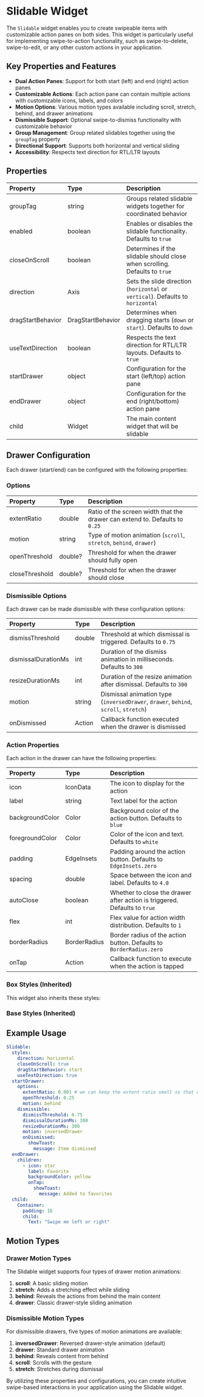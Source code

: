 
# Slidable Widget

The `Slidable` widget enables you to create swipeable items with customizable action panes on both sides. This widget is particularly useful for implementing swipe-to-action functionality, such as swipe-to-delete, swipe-to-edit, or any other custom actions in your application.

## Key Properties and Features

- **Dual Action Panes**: Support for both start (left) and end (right) action panes
- **Customizable Actions**: Each action pane can contain multiple actions with customizable icons, labels, and colors
- **Motion Options**: Various motion types available including scroll, stretch, behind, and drawer animations
- **Dismissible Support**: Optional swipe-to-dismiss functionality with customizable behavior
- **Group Management**: Group related slidables together using the `groupTag` property
- **Directional Support**: Supports both horizontal and vertical sliding
- **Accessibility**: Respects text direction for RTL/LTR layouts

<EnsemblePreview
  appId="e24402cb-75e2-404c-866c-29e6c3dd7992"
  screenId="hDUEQtsqHbuLoegWoyDR"
  height="700px"
/>

## Properties

| Property          | Type              | Description                                                                     |
| :---------------- | :---------------- | :------------------------------------------------------------------------------ |
| groupTag          | string            | Groups related slidable widgets together for coordinated behavior               |
| enabled           | boolean           | Enables or disables the slidable functionality. Defaults to `true`              |
| closeOnScroll     | boolean           | Determines if the slidable should close when scrolling. Defaults to `true`      |
| direction         | Axis              | Sets the slide direction (`horizontal` or `vertical`). Defaults to `horizontal` |
| dragStartBehavior | DragStartBehavior | Determines when dragging starts (`down` or `start`). Defaults to `down`         |
| useTextDirection  | boolean           | Respects the text direction for RTL/LTR layouts. Defaults to `true`             |
| startDrawer       | object            | Configuration for the start (left/top) action pane                              |
| endDrawer         | object            | Configuration for the end (right/bottom) action pane                            |
| child             | Widget            | The main content widget that will be slidable                                   |

## Drawer Configuration

Each drawer (start/end) can be configured with the following properties:

### Options

| Property       | Type    | Description                                                                 |
| :------------- | :------ | :-------------------------------------------------------------------------- |
| extentRatio    | double  | Ratio of the screen width that the drawer can extend to. Defaults to `0.25` |
| motion         | string  | Type of motion animation (`scroll`, `stretch`, `behind`, `drawer`)          |
| openThreshold  | double? | Threshold for when the drawer should fully open                             |
| closeThreshold | double? | Threshold for when the drawer should close                                  |

### Dismissible Options

Each drawer can be made dismissible with these configuration options:

| Property            | Type   | Description                                                                          |
| :------------------ | :----- | :----------------------------------------------------------------------------------- |
| dismissThreshold    | double | Threshold at which dismissal is triggered. Defaults to `0.75`                        |
| dismissalDurationMs | int    | Duration of the dismiss animation in milliseconds. Defaults to `300`                 |
| resizeDurationMs    | int    | Duration of the resize animation after dismissal. Defaults to `300`                  |
| motion              | string | Dismissal animation type (`inversedDrawer`, `drawer`, `behind`, `scroll`, `stretch`) |
| onDismissed         | Action | Callback function executed when the drawer is dismissed                              |

### Action Properties

Each action in the drawer can have the following properties:

| Property        | Type         | Description                                                               |
| :-------------- | :----------- | :------------------------------------------------------------------------ |
| icon            | IconData     | The icon to display for the action                                        |
| label           | string       | Text label for the action                                                 |
| backgroundColor | Color        | Background color of the action button. Defaults to `blue`                 |
| foregroundColor | Color        | Color of the icon and text. Defaults to `white`                           |
| padding         | EdgeInsets   | Padding around the action button. Defaults to `EdgeInsets.zero`           |
| spacing         | double       | Space between the icon and label. Defaults to `4.0`                       |
| autoClose       | boolean      | Whether to close the drawer after action is triggered. Defaults to `true` |
| flex            | int          | Flex value for action width distribution. Defaults to `1`                 |
| borderRadius    | BorderRadius | Border radius of the action button. Defaults to `BorderRadius.zero`       |
| onTap           | Action       | Callback function to execute when the action is tapped                    |

### Box Styles (Inherited)

This widget also inherits these styles:

<BoxStyles />

### Base Styles (Inherited)

<BaseStyles />

## Example Usage

```yaml
Slidable:
  styles:
    direction: horizontal
    closeOnScroll: true
    dragStartBehavior: start
    useTextDirection: true
  startDrawer:
    options:
      extentRatio: 0.001 # we can keep the extent ratio small so that dismissible action looks smooth
      openThreshold: 0.25
      motion: behind
    dismissible:
      dismissThreshold: 0.75
      dismissalDurationMs: 300
      resizeDurationMs: 300
      motion: inversedDrawer
      onDismissed:
        showToast:
          message: Item dismissed
  endDrawer:
    children:
      - icon: star
        label: Favorite
        backgroundColor: yellow
        onTap:
          showToast:
            message: Added to favorites
  child:
    Container:
      padding: 16
      child:
        Text: "Swipe me left or right"
```

## Motion Types

### Drawer Motion Types

The Slidable widget supports four types of drawer motion animations:

1. **scroll**: A basic sliding motion
2. **stretch**: Adds a stretching effect while sliding
3. **behind**: Reveals the actions from behind the main content
4. **drawer**: Classic drawer-style sliding animation

### Dismissible Motion Types

For dismissible drawers, five types of motion animations are available:

1. **inversedDrawer**: Reversed drawer-style animation (default)
2. **drawer**: Standard drawer animation
3. **behind**: Reveals content from behind
4. **scroll**: Scrolls with the gesture
5. **stretch**: Stretches during dismissal

By utilizing these properties and configurations, you can create intuitive swipe-based interactions in your application using the Slidable widget.
